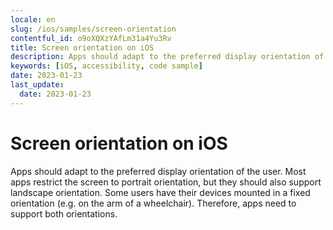 ```yaml
---
locale: en
slug: /ios/samples/screen-orientation
contentful_id: o9oXQXzYAfLm31a4Yu3Rv
title: Screen orientation on iOS
description: Apps should adapt to the preferred display orientation of the user.
keywords: [iOS, accessibility, code sample]
date: 2023-01-23
last_update:
  date: 2023-01-23
---
```


# Screen orientation on iOS

Apps should adapt to the preferred display orientation of the user. Most apps restrict the screen to portrait orientation, but they should also support landscape orientation. Some users have their devices mounted in a fixed orientation (e.g. on the arm of a wheelchair). Therefore, apps need to support both orientations.

<CodeSample id="screen-orientation" platform="ios" locale="en"/>
